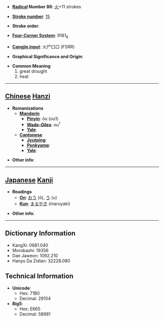 * '''[[Wiktionary:Chinese radical index| Radical]] Number 86''': [[Wiktionary:Chinese radical index 火|火]]+11 strokes

* '''[[Wiktionary:Chinese total strokes index|Stroke number]]''': [[Wiktionary:Chinese total strokes index 15|15]]

* '''Stroke order''': 

* '''[[Wiktionary:Chinese four corner index|Four-Corner System]]''': 9181<sub>6</sub>

* '''[[Wiktionary:Chinese Cangjie index|Cangjie input]]''': 火尸口口 (FSRR)

* '''Graphical Significance and Origin''': 

* '''Common Meaning'''
*#great drought
*# heat


----

== [[Chinese]] [[Hanzi]] ==

* '''Romanizations'''
** '''[[Mandarin]]'''
*** '''[[Pinyin]]''': ōu (ou1)
*** '''[[Wade-Giles]]''': ou<sup>1</sup>
*** '''[[Yale]]''': 
** '''[[Cantonese]]'''
*** '''[[Jyutping]]''':
*** '''[[Penkyamp]]''': 
*** '''[[Yale]]''': 

* '''Other info''': 

----

== [[Japanese]] [[Kanji]] ==

* '''Readings'''
** '''[[On]]''': [[おう]] (ō), [[う]] (u)
** '''[[Kun]]''': [[まるやき]] (maruyaki)

* '''Other info''':  

----

== Dictionary Information ==

* KangXi: 0681.040
* Morobashi: 19356
* Dae Jaweon: 1092.210
* Hanyu Da Zidian: 32228.080

== Technical Information ==

* '''Unicode''':
** Hex: 71B0
** Decimal: 29104
* '''Big5''':
** Hex: E665
** Decimal: 58981